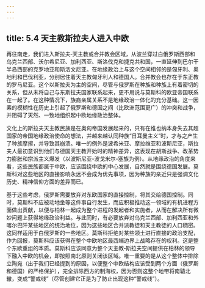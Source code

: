 ```yaml
---
---
---
```

title: 5.4 天主教斯拉夫人进入中欧
---



再往南⾛，我们进入斯拉夫‑天主教或合并教会区域，从波兰穿过白俄罗斯西部和乌克兰西部、沃尔希尼亚、加利西亚、斯洛伐克和捷克共和国，一直延伸到巴尔干半岛西部的克罗地亚和斯洛文尼亚。在地缘政治上与这个空间相邻的是匈牙利、奥地利和巴伐利亚，分别居住着天主教匈牙利人和德国人。合并教会也存在于东正教的罗马尼亚。这个以斯拉夫为主的空间，尽管与俄罗斯在种族和种族上有着密切的关系，但从未将自己与东斯拉夫国家联系起来，更不用说与莫斯科的欧亚帝国联系在一起了。在这种情况下，族裔亲属关系不是地缘政治一体化的充分基础。这一因素的模糊性在历史上引起了俄罗斯和德国之间（比欧洲范围更广）的冲突和战争，并阻碍了天然、一致地组织起中欧地缘政治整体。

文化上的斯拉夫天主教民族是在奥匈帝国发展起来的，只有在维也纳本身失去其超国家的帝国地缘政治使命的想法，并越来越认同种族“日耳曼主义”时，才与之产生了种族摩擦，并导致其崩溃。唯一的例外是波希米亚、摩拉维亚和波斯尼亚，斯拉夫人最初意识到他们与德国天主教开始时的精神差异，这表现在胡斯战争、改革势力膨胀和宗派主义爆发（以波斯尼亚-波戈米尔-塞族为例）。从地缘政治的角度来看，这些民族都属于中欧，应该围绕中欧的中心发展，自然就是围绕德国发展。莫斯科对这些地区的直接影响永远不会成为优先事项，因为种族的亲近只是强调文化历史、精神信仰方面的差异而已。

基于这些考虑，俄罗斯需要放弃对东欧国家的直接控制，将其交给德国控制。同时，莫斯科不应被动地坐等这件事自行发生，而应积极推动这一领域的有机进程方面做出贡献，以便与柏林一起成为整个进程的发起者和实施者，从而在解决所有微妙问题上获得地缘政治利益。与此同时，有必要放弃对乌克兰西部、加利西亚和外喀尔巴阡某些地区的统治地位，因为这些地区合并派教徒和天主教徒的人口稠密。这同样适用于白俄罗斯的一些地区。莫斯科拒绝对某些领土进行直接的政治支配，作为回报，莫斯科应该获得在整个中欧地区最西端边界上战略存在的权利。这是整个东欧重组的本质。莫斯科应该同意为整个天主教‑斯拉夫空间提供在柏林的领导下融入中欧的机会，即按照南北原则关闭该区域。唯一重要的是从这个整体中排除立陶宛（出于我们已经提到的原因，以便整个中欧结构应该受到两个方面（俄罗斯和德国）的严格保护），完全排除西方的制海权，因为否则这整个地带将南辕北辙，变成“警戒线”（尽管创建它正是为了防止出现这种“警戒线”）。
